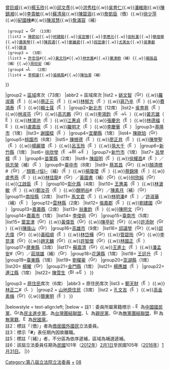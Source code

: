{{Navbox with collapsible groups
|name = 第八屆立法院立法委員名單
|title = [[第八屆立法院立法委員名單|{{fontcolor|white|第八屆立法院立法委員名單}}]]
|titlestyle = background:#0c1c8c; color:#ffffff
|image =[[File:ROC_Legislative Yuan Seal.svg|100px]]
|style = width:100%;text-align:center;
|groupstyle = text-align:center; background-color:#;
|liststyle = text-align:center;
|state = {{{state<includeonly>|collapsed</includeonly>}}}
|selected=

|above = [[立法院院長|院長]]：[[王金平]]（[[File:Emblem of the Kuomintang.svg|16px]]）／[[立法院副院長|副院長]]：[[洪秀柱]]（[[File:Emblem of the Kuomintang.svg|16px]]）

|group1 = [[中華民國自由地區|全國不分區]]及[[海外華人|僑居國外國民]]席次（34席）
|abbr1 = 不分區及僑選席次
|list1 =
{{Navbox|child
  |groupstyle = text-align:left;
  |liststyle = text-align:left;
  |group1 = [[File:Emblem of the Kuomintang.svg|16px]] [[中國國民黨|{{color|blue|中國國民黨}}]]（16席）
  |list1 = [[王金平]]{{.w}}[[王育敏]]{{.w}}[[曾巨威]]{{.w}}[[楊玉欣]]{{.w}}[[邱文彥]]{{.w}}[[洪秀柱]]{{.w}}[[吳育仁]]{{.w}}[[潘維剛]]{{.w}}[[陳鎮湘]]{{.w}}[[李貴敏]]{{.w}}[[蘇清泉]]{{.w}}[[陳碧涵]]{{.w}}[[詹凱臣]]（僑）{{.w}}[[徐少萍]]{{.w}}[[紀國棟]]'''#'''{{.w}}[[陳淑慧]]{{.w}}[[詹滿容]]（補）
  |group2 = [[File:Green Island with White Cross.svg|16px]] [[民主進步黨|{{color|green|民主進步黨}}]]（13席）
  |list2 = [[陳節如]]{{.w}}[[柯建銘]]{{.w}}[[吳宜臻]]{{.w}}[[李應元]]{{.w}}[[田秋堇]]{{.w}}[[蔡煌瑯]]{{.w}}[[蕭美琴]]{{.w}}[[陳其邁]]{{.w}}[[鄭麗君]]{{.w}}[[段宜康]]{{.w}}[[尤美女]]{{.w}}[[吳秉叡]]{{.w}}[[薛凌]]
  |group3 = {{nowrap begin}}[[台灣團結聯盟|{{color|brown|台灣團結聯盟}}]]（3席）{{nowrap end}}
  |list3 = [[許忠信]]#{{.w}}[[黃文玲]]#{{.w}}[[林世嘉]]#{{.w}}[[葉津鈴]]（補）{{.w}}[[賴振昌]]（補）{{.w}}[[周倪安]]（補）
  |group4 =[[File:LogoPFP.svg|16px]] [[親民黨|{{color|orange|親民黨}}]]（2席）
  |list4 = [[李桐豪]]{{.w}}[[張曉風]]#{{.w}}[[陳怡潔]]（補）
}}

|group2 = [[中華民國行政區劃|區域]]席次（73席）
|abbr2 = 區域席次
|list2 =
{{Navbox|child
|groupstyle = text-align:left;
|liststyle = text-align:left;
|group1=[[臺北市]]（8席）
|list1= [[丁守中]]（[[File:Emblem of the Kuomintang.svg|16px]]）{{.w}}[[姚文智]]（[[File:Green Island with White Cross.svg|16px]]）{{.w}}[[羅淑蕾]]（[[File:Emblem of the Kuomintang.svg|16px]]）{{.w}}[[蔡正元]]（[[File:Emblem of the Kuomintang.svg|16px]]）{{.w}}[[林郁方]]（[[File:Emblem of the Kuomintang.svg|16px]]）{{.w}}[[蔣乃辛]]（[[File:Emblem of the Kuomintang.svg|16px]]）{{.w}}[[費鴻泰]]（[[File:Emblem of the Kuomintang.svg|16px]]）{{.w}}[[賴士葆]]（[[File:Emblem of the Kuomintang.svg|16px]]）
|group2=[[新北市]]（12席）
|list2= [[吳育昇]]（[[File:Emblem of the Kuomintang.svg|16px]]）{{.w}}[[林淑芬]]（[[File:Green Island with White Cross.svg|16px]]）{{.w}}[[高志鵬]]（[[File:Green Island with White Cross.svg|16px]]）{{.w}}[[李鴻鈞 (立委)|李鴻鈞]]（[[File:Emblem of the Kuomintang.svg|16px]]→[[File:LogoPFP.svg|16px]]）{{.w}}[[黃志雄]]（[[File:Emblem of the Kuomintang.svg|16px]]）{{.w}}[[林鴻池]]（[[File:Emblem of the Kuomintang.svg|16px]]）{{.w}}[[江惠貞]]（[[File:Emblem of the Kuomintang.svg|16px]]）{{.w}}[[張慶忠]]（[[File:Emblem of the Kuomintang.svg|16px]]）{{.w}}[[林德福 (立法委員)|林德福]]（[[File:Emblem of the Kuomintang.svg|16px]]）{{.w}}[[盧嘉辰]]（[[File:Emblem of the Kuomintang.svg|16px]]）{{.w}}[[羅明才]]（[[File:Emblem of the Kuomintang.svg|16px]]）{{.w}}[[李慶華]]（[[File:Emblem of the Kuomintang.svg|16px]]）
|group3=[[基隆市]]（1席）
|list3= [[謝國樑]]（[[File:Emblem of the Kuomintang.svg|16px]]）
|group4=[[宜蘭縣]]（1席）
|list4= [[陳歐珀]]（[[File:Green Island with White Cross.svg|16px]]）
|group5=[[桃園市]]（6席）
|list5= [[陳根德]]（[[File:Emblem of the Kuomintang.svg|16px]]）{{.w}}[[廖正井]]（[[File:Emblem of the Kuomintang.svg|16px]]）{{.w}}[[陳學聖]]（[[File:Emblem of the Kuomintang.svg|16px]]）{{.w}}[[楊麗環]]（[[File:Emblem of the Kuomintang.svg|16px]]）{{.w}}[[呂玉玲]]（[[File:Emblem of the Kuomintang.svg|16px]]）{{.w}}[[孫大千]]（[[File:Emblem of the Kuomintang.svg|16px]]）
|group6=[[新竹縣]]（1席）
|list6= [[徐欣瑩]]（[[File:Emblem of the Kuomintang.svg|16px]]→[[File:Black-nill.png|16px]]→[[File:Emblem of the Kuomintang on a yellow circle.png|16px]]）
|group7=[[新竹市]]（1席）
|list7= [[呂學樟]]（[[File:Emblem of the Kuomintang.svg|16px]]）
|group8=[[苗栗縣]]（2席）
|list8= [[陳超明]]（[[File:Emblem of the Kuomintang.svg|16px]]）{{.w}}[[徐耀昌]]#（[[File:Emblem of the Kuomintang.svg|16px]]）／[[徐志榮]]（補）（[[File:Emblem of the Kuomintang.svg|16px]]）
|group9=[[臺中市]]（8席）
|list9= [[蔡其昌]]（[[File:Green Island with White Cross.svg|16px]]）{{.w}}[[顏清標]]#（[[File:Grey and red.svg|16px]]）／[[顏寬恒|顏寬-{恒}-]]（補）（[[File:Emblem of the Kuomintang.svg|16px]]）{{.w}}[[楊瓊瓔]]（[[File:Emblem of the Kuomintang.svg|16px]]）{{.w}}[[蔡錦隆]]（[[File:Emblem of the Kuomintang.svg|16px]]）{{.w}}[[盧秀燕]]（[[File:Emblem of the Kuomintang.svg|16px]]）{{.w}}[[林佳龍]]#（[[File:Green Island with White Cross.svg|16px]]）／[[黃國書 (1964年)|黃國書]]（補）（[[File:Green Island with White Cross.svg|16px]]）{{.w}}[[何欣純]]（[[File:Green Island with White Cross.svg|16px]]）{{.w}}[[江啟臣]]（[[File:Emblem of the Kuomintang.svg|16px]]）
|group10=[[彰化縣]]（4席）
|list10= [[王惠美]]（[[File:Emblem of the Kuomintang.svg|16px]]）{{.w}}[[林滄敏]]（[[File:Emblem of the Kuomintang.svg|16px]]）{{.w}}[[鄭汝芬]]（[[File:Emblem of the Kuomintang.svg|16px]]）{{.w}}[[魏明谷]]#（[[File:Green Island with White Cross.svg|16px]]）／[[陳素月]]（補）（[[File:Green Island with White Cross.svg|16px]]）
|group11=[[南投縣]]（2席）
|list11= [[馬文君]]（[[File:Emblem of the Kuomintang.svg|16px]]）{{.w}}[[林明溱]]#（[[File:Emblem of the Kuomintang.svg|16px]]）／[[許淑華 (南投縣)|許淑華]]（補）（[[File:Emblem of the Kuomintang.svg|16px]]）
|group12=[[雲林縣]]（2席）
|list12= [[張嘉郡]]（[[File:Emblem of the Kuomintang.svg|16px]]）{{.w}}[[劉建國 (1969年)|劉建國]]（[[File:Green Island with White Cross.svg|16px]]）
|group13=[[嘉義縣]]（2席）
|list13= [[翁重鈞]]（[[File:Emblem of the Kuomintang.svg|16px]]）{{.w}}[[陳明文]]（[[File:Green Island with White Cross.svg|16px]]）
|group14=[[嘉義市]]（1席）
|list14= [[李俊俋]]（[[File:Green Island with White Cross.svg|16px]]）
|group15=[[臺南市]]（5席）
|list15= [[葉宜津]]（[[File:Green Island with White Cross.svg|16px]]）{{.w}}[[黃偉哲]]（[[File:Green Island with White Cross.svg|16px]]）{{.w}}[[陳亭妃]]（[[File:Green Island with White Cross.svg|16px]]）{{.w}}[[許添財]]（[[File:Green Island with White Cross.svg|16px]]）{{.w}}[[陳唐山]]（[[File:Green Island with White Cross.svg|16px]]）
|group16=[[高雄市]]（9席）
|list16= [[邱議瑩]]（[[File:Green Island with White Cross.svg|16px]]）{{.w}}[[邱志偉 (政治人物)|邱志偉]]（[[File:Green Island with White Cross.svg|16px]]）{{.w}}[[黃昭順]]（[[File:Emblem of the Kuomintang.svg|16px]]）{{.w}}[[林岱樺]]（[[File:Green Island with White Cross.svg|16px]]）{{.w}}[[管碧玲]]（[[File:Green Island with White Cross.svg|16px]]）{{.w}}[[李昆澤]]（[[File:Green Island with White Cross.svg|16px]]）{{.w}}[[趙天麟 (臺灣)|趙天麟]]（[[File:Green Island with White Cross.svg|16px]]）{{.w}}[[許智傑]]（[[File:Green Island with White Cross.svg|16px]]）{{.w}}[[林國正]]（[[File:Emblem of the Kuomintang.svg|16px]]）
|group17=[[屏東縣]]（3席）
|list17= [[蘇震清]]（[[File:Green Island with White Cross.svg|16px]]）{{.w}}[[王進士]]（[[File:Emblem of the Kuomintang.svg|16px]]）{{.w}}[[潘孟安]]#（[[File:Green Island with White Cross.svg|16px]]）／[[莊瑞雄]]（補）（[[File:Green Island with White Cross.svg|16px]]）
|group18=[[花蓮縣]]（1席）
|list18= [[王廷升]]（[[File:Emblem of the Kuomintang.svg|16px]]）
|group19=[[臺東縣]]（1席）
|list19= [[劉櫂豪]]（[[File:Green Island with White Cross.svg|16px]]）
|group20=[[澎湖縣]]（1席）
|list20= [[楊曜]]（[[File:Green Island with White Cross.svg|16px]]）
|group21=[[金門縣]]（1席）
|list21= [[楊應雄]]（[[File:Emblem of the Kuomintang.svg|16px]]）
|group22=[[連江縣 (中華民國)|連江縣]]（1席）
|list22= [[陳雪生]]（[[File:Black-nill.png|16px]]→[[File:Emblem of the Kuomintang.svg|16px]]）
}}

|group3 = [[臺灣原住民|原住民]]席次（6席）
|abbr3 = 原住民席次
|list3 =
{{Navbox|child
|groupstyle = text-align:left;
|liststyle = text-align:left;
|group1 = {{nowrap begin}}[[平地]][[臺灣原住民|原住民]]（3席）{{nowrap end}}
|list1 = [[廖國棟]]（[[File:Emblem of the Kuomintang.svg|16px]]）{{.w}}[[鄭天財]]（[[File:Emblem of the Kuomintang.svg|16px]]）{{.w}}[[林正二]]#（[[File:LogoPFP.svg|16px]]）
|group2 = [[山地]][[臺灣原住民|原住民]]（3席）
|list2 = [[孔文吉]]（[[File:Emblem of the Kuomintang.svg|16px]]）{{.w}}[[高金素梅]]（[[File:Grey and red.svg|16px]]）{{.w}}[[簡東明]]（[[File:Emblem of the Kuomintang.svg|16px]]）
}}

|belowstyle = text-align:left;
|below = 註1：委員所屬黨籍標示 - [[File:Emblem of the Kuomintang.svg|16px]]為[[中國國民黨]]、[[File:Green Island with White Cross.svg|16px]]為[[民主進步黨]]、為[[台灣團結聯盟]]、[[File:LogoPFP.svg|16px]]為[[親民黨]]、[[File:Grey and red.svg|16px]]為[[無黨團結聯盟]]、[[File:Black-nill.png|16px]]為[[無黨籍]]、[[File:Emblem of the Kuomintang on a yellow circle.png|16px]]為[[民國黨]]。<br/>註2：標註「（僑）」者為[[海外華人|僑居國外國民]]立法委員。<br/>註3：標示「'''#'''」表任期內因故離職。<br/>註5：標註「（補）」者，不分區為依序遞補，區域為補選遞補。<br/>註6：該屆立法委員任期為[[民國紀年|民國]]101年（[[2012年]]）[[2月1日]]至民國105年（[[2016年]]）[[1月31日]]。
|}}[[Category:第八屆立法院立法委員]]<noinclude>
[[Category:第八屆立法院立法委員|+]]
[[Category:中華民國立法委員模板|08]]
</noinclude>